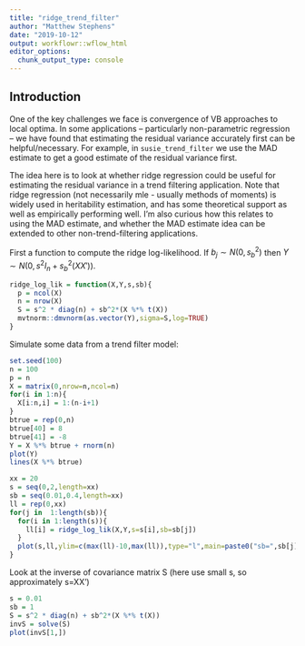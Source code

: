 ```yaml
---
title: "ridge_trend_filter"
author: "Matthew Stephens"
date: "2019-10-12"
output: workflowr::wflow_html
editor_options:
  chunk_output_type: console
---
```


## Introduction

One of the key challenges we face is convergence of VB approaches to local optima. In
some applications -- particularly non-parametric regression -- we have found that estimating the residual variance accurately first can
be helpful/necessary. For example, in `susie_trend_filter` we use the MAD estimate to get
a good estimate of the residual variance first.

The idea here is to look at whether ridge regression could be useful for estimating
the residual variance in a trend filtering application. Note that ridge regression (not necessarily mle - usually methods of moments) is
widely used in heritability estimation, and has some theoretical support as well as
empirically performing well. I'm also curious how
this relates to using the MAD estimate, and whether the MAD estimate idea can be
extended to other non-trend-filtering applications.

First a function to  compute the ridge log-likelihood.
If $b_j \sim N(0,s_b^2)$ then $Y \sim N(0, s^2 I_n + s_b^2(XX'))$.
```r
ridge_log_lik = function(X,Y,s,sb){
  p = ncol(X)
  n = nrow(X)
  S = s^2 * diag(n) + sb^2*(X %*% t(X))
  mvtnorm::dmvnorm(as.vector(Y),sigma=S,log=TRUE)
}

```

Simulate some data from a trend filter model:
```r
set.seed(100)
n = 100
p = n
X = matrix(0,nrow=n,ncol=n)
for(i in 1:n){
  X[i:n,i] = 1:(n-i+1)
}
btrue = rep(0,n)
btrue[40] = 8
btrue[41] = -8
Y = X %*% btrue + rnorm(n)
plot(Y)
lines(X %*% btrue)
```


```r
xx = 20
s = seq(0,2,length=xx)
sb = seq(0.01,0.4,length=xx)
ll = rep(0,xx)
for(j in  1:length(sb)){
  for(i in 1:length(s)){
    ll[i] = ridge_log_lik(X,Y,s=s[i],sb=sb[j])
  }
  plot(s,ll,ylim=c(max(ll)-10,max(ll)),type="l",main=paste0("sb=",sb[j]))
}
```

Look at the inverse of covariance matrix S (here use small s, so approximately s=XX')
```r
s = 0.01
sb = 1
S = s^2 * diag(n) + sb^2*(X %*% t(X))
invS = solve(S)
plot(invS[1,])
```


